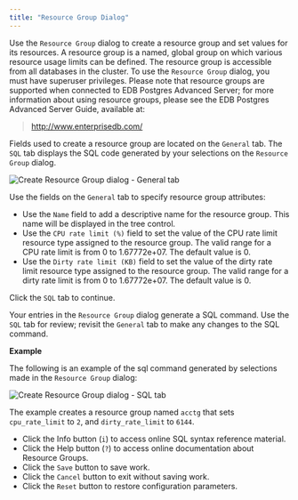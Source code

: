 ```yaml
---
title: "Resource Group Dialog"
---
```


<div id="resource_group_dialog" class="registered_link"></div>

Use the `Resource Group` dialog to create a resource group and set values for its resources. A resource group is a named, global group on which various resource usage limits can be defined. The resource group is accessible from all databases in the cluster. To use the `Resource Group` dialog, you must have superuser privileges. Please note that resource groups are supported when connected to EDB Postgres Advanced Server; for more information about using resource groups, please see the EDB Postgres Advanced Server Guide, available at:

> <http://www.enterprisedb.com/>

Fields used to create a resource group are located on the `General` tab. The `SQL` tab displays the SQL code generated by your selections on the `Resource Group` dialog.

![Create Resource Group dialog - General tab](../../images/resource_group_general.png)

Use the fields on the `General` tab to specify resource group attributes:

-   Use the `Name` field to add a descriptive name for the resource group. This name will be displayed in the tree control.
-   Use the `CPU rate limit (%)` field to set the value of the CPU rate limit resource type assigned to the resource group. The valid range for a CPU rate limit is from 0 to 1.67772e+07. The default value is 0.
-   Use the `Dirty rate limit (KB)` field to set the value of the dirty rate limit resource type assigned to the resource group. The valid range for a dirty rate limit is from 0 to 1.67772e+07. The default value is 0.

Click the `SQL` tab to continue.

Your entries in the `Resource Group` dialog generate a SQL command. Use the `SQL` tab for review; revisit the `General` tab to make any changes to the SQL command.

**Example**

The following is an example of the sql command generated by selections made in the `Resource Group` dialog:

![Create Resource Group dialog - SQL tab](../../images/resource_group_sql.png)

The example creates a resource group named `acctg` that sets `cpu_rate_limit` to `2`, and `dirty_rate_limit` to `6144`.

-   Click the Info button (`i`) to access online SQL syntax reference material.
-   Click the Help button (`?`) to access online documentation about Resource Groups.
-   Click the `Save` button to save work.
-   Click the `Cancel` button to exit without saving work.
-   Click the `Reset` button to restore configuration parameters.
